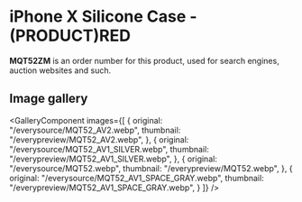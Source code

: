 
# iPhone X Silicone Case - (PRODUCT)RED

<Callout type='info' emoji='👉🏻'>**MQT52ZM** is an order number for this product, used for search engines, auction websites and such.</Callout>

## Image gallery

<GalleryComponent
    images={[
      {
        original: "/everysource/MQT52_AV2.webp",
        thumbnail: "/everypreview/MQT52_AV2.webp",
      },
      {
        original: "/everysource/MQT52_AV1_SILVER.webp",
        thumbnail: "/everypreview/MQT52_AV1_SILVER.webp",
      },
      {
        original: "/everysource/MQT52.webp",
        thumbnail: "/everypreview/MQT52.webp",
      },
      {
        original: "/everysource/MQT52_AV1_SPACE_GRAY.webp",
        thumbnail: "/everypreview/MQT52_AV1_SPACE_GRAY.webp",
      }
    ]}
  />
